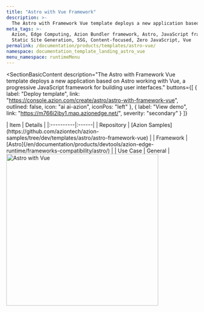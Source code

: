 ```yaml
---
title: "Astro with Vue Framework"
description: >-
  The Astro with Framework Vue template deploys a new application based on Astro working with Vue.
meta_tags: >-
  Azion, Edge Computing, Azion Bundler framework, Astro, JavaScript frameworks,
  Static Site Generation, SSG, Content-focused, Zero JavaScript, Vue
permalink: /documentation/products/templates/astro-vue/
namespace: documentation_template_landing_astro_vue
menu_namespace: runtimeMenu
---
```


<SectionBasicContent
  description="The Astro with Framework Vue template deploys a new application based on Astro working with Vue, a progressive JavaScript framework for building user interfaces."
  buttons={[
    { label: "Deploy template", link: "https://console.azion.com/create/astro/astro-with-framework-vue", outlined: false, icon: "ai ai-azion", iconPos: "left" },
    { label: "View demo", link: "https://m766i2iby1.map.azionedge.net/", severity: "secondary" }
  ]}
>
  <Fragment slot="content">
    <div style="flex: 1; min-width: 300px;">
      | Item | Details |
      |:----------|:------|
      | Repository | [Azion Samples](https://github.com/aziontech/azion-samples/tree/dev/templates/astro/astro-framework-vue) |
      | Framework | [Astro](/en/documentation/products/devtools/azion-edge-runtime/frameworks-compatibility/astro/) |
      | Use Case | General |
    </div>
    <div style="display: flex; justify-content: center; align-items: center; flex: 1;">
      <img src="/assets/docs/images/uploads/template-showcase/astro/astro-vue.png" width="400" alt="Astro with Vue" style="min-width: 100%; max-width: 100%; height: auto;" />
    </div>
  </Fragment>
</SectionBasicContent>
